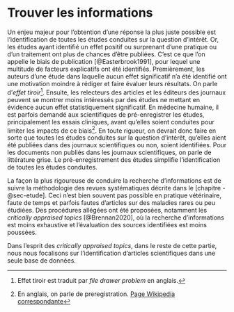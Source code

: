 # Trouver les informations

Un enjeu majeur pour l'obtention d'une réponse la plus juste possible est l'identification de toutes les études conduites sur la question d'intérêt. Or, les études ayant identifié un effet positif ou surprenant d'une pratique ou d'un traitement ont plus de chances d'être publiées. C'est ce que l'on appelle le biais de publication [@Easterbrook1991], pour lequel une multitude de facteurs explicatifs ont été identifiés. Premièrement, les auteurs d'une étude dans laquelle aucun effet significatif n'a été identifié ont une motivation moindre à rédiger et faire évaluer leurs résultats. On parle d'*effet tiroir*[^recherche_info-1]. Ensuite, les relecteurs des articles et les éditeurs des journaux peuvent se montrer moins intéressés par des études ne mettant en évidence aucun effet statistiquement significatif. En médecine humaine, il est parfois demandé aux scientifiques de pré-enregistrer les études, principalement les essais cliniques, avant qu'elles soient conduites pour limiter les impacts de ce biais[^recherche_info-2]. En toute rigueur, on devrait donc faire en sorte que toutes les études conduites sur la question d'intérêt, qu'elles aient été publiées dans des journaux scientifiques ou non, soient identifiées. Pour les documents non publiés dans les journaux scientifiques, on parle de littérature grise. Le pré-enregistrement des études simplifie l'identification de toutes les études conduites.

[^recherche_info-1]: Effet tiroir est traduit par *file drawer problem* en anglais.

[^recherche_info-2]: En anglais, on parle de preregistration. [Page Wikipedia correspondante](https://en.wikipedia.org/wiki/Preregistration_(science))

La façon la plus rigoureuse de conduire la recherche d'informations est de suivre la méthodologie des revues systématiques décrite dans le [chapitre -@sec-etude]. Ceci n'est bien souvent pas possible en pratique vétérinaire, faute de temps et parfois fautes d'articles sur des maladies rares ou peu étudiées. Des procédures allégées ont été proposées, notamment les *critically appraised topics* [@Brennan2020], où la recherche d'informations est moins exhaustive et l'évaluation des sources identifiées est moins poussées.

Dans l'esprit des *critically appraised topics*, dans le reste de cette partie, nous nous focalisons sur l'identification d'articles scientifiques dans une seule base de données.
